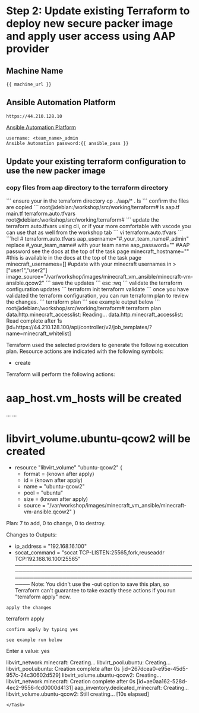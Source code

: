 # Step 2: Update existing Terraform to deploy new secure packer image and apply user access using AAP provider

## Machine Name
```
{{ machine_url }}
```
## Ansible Automation Platform
```
https://44.210.128.10
```
<a href="https://44.210.128.10" target="_blank">Ansible Automation Platform</a>
```
username: <team_name>_admin
Ansible Automation password:{{ ansible_pass }}
```
## Update your existing terraform configuration to use the new packer image
### copy files from aap directory to the terraform directory
<Task id="update_terraform">
```
ensure your in the terraform directory
cp ../aap/* .
ls
```
confirm the files are copied
```
root@debian:/workshop/src/working/terraform# ls
aap.tf  main.tf  terraform.auto.tfvars
root@debian:/workshop/src/working/terraform# 
```
</Task>
<Task id="update_tfvars">
update the terraform.auto.tfvars using cli, or if your more comfortable with vscode you can use that as well from the workshop tab
```
vi terraform.auto.tfvars
```
```hcl
# terraform.auto.tfvars
aap_username="#_your_team_name#_admin" replace #_your_team_name# with your team name
aap_password="" #AAP password see the docs at the top of the task page
minecraft_hostname="" #this is available in the docs at the top of the task page
minecraft_usernames=[] #update with your minecraft usernames in > ["user1","user2"]
image_source="/var/workshop/images/minecraft_vm_ansible/minecraft-vm-ansible.qcow2"
```
save the updates
```
esc :wq
```
</Task>
validate the terraform configuration updates
<Task id="terraform_apply">
```
terraform init
terraform validate
```
once you have validated the terraform configuration, you can run terraform plan to review the changes.
```
terraform plan
```
see example output below
```
root@debian:/workshop/src/working/terraform# terraform plan
data.http.minecraft_accesslist: Reading...
data.http.minecraft_accesslist: Read complete after 1s [id=https://44.210.128.100/api/controller/v2/job_templates/?name=minecraft_whitelist]

Terraform used the selected providers to generate the following execution plan. Resource actions are indicated with the following symbols:
  + create

Terraform will perform the following actions:

  # aap_host.vm_hosts will be created
...
...
  # libvirt_volume.ubuntu-qcow2 will be created
  + resource "libvirt_volume" "ubuntu-qcow2" {
      + format = (known after apply)
      + id     = (known after apply)
      + name   = "ubuntu-qcow2"
      + pool   = "ubuntu"
      + size   = (known after apply)
      + source = "/var/workshop/images/minecraft_vm_ansible/minecraft-vm-ansible.qcow2"
    }

Plan: 7 to add, 0 to change, 0 to destroy.

Changes to Outputs:
  + ip_address    = "192.168.16.100"
  + socat_command = "socat TCP-LISTEN:25565,fork,reuseaddr TCP:192.168.16.100:25565"
────────────────────────────────────────────────────────────────────────────────────────────────────────────────────────────────────────────────────
Note: You didn't use the -out option to save this plan, so Terraform can't guarantee to take exactly these actions if you run "terraform apply" now.
```
apply the changes
```
terraform apply
```
confirm apply by typing yes

see example run below 
```
  Enter a value: yes

libvirt_network.minecraft: Creating...
libvirt_pool.ubuntu: Creating...
libvirt_pool.ubuntu: Creation complete after 0s [id=267dcea0-e95e-45d5-957c-24c30602d529]
libvirt_volume.ubuntu-qcow2: Creating...
libvirt_network.minecraft: Creation complete after 0s [id=ae0aa162-528d-4ec2-9556-fcd0000d4131]
aap_inventory.dedicated_minecraft: Creating...
libvirt_volume.ubuntu-qcow2: Still creating... [10s elapsed]
```
</Task>
